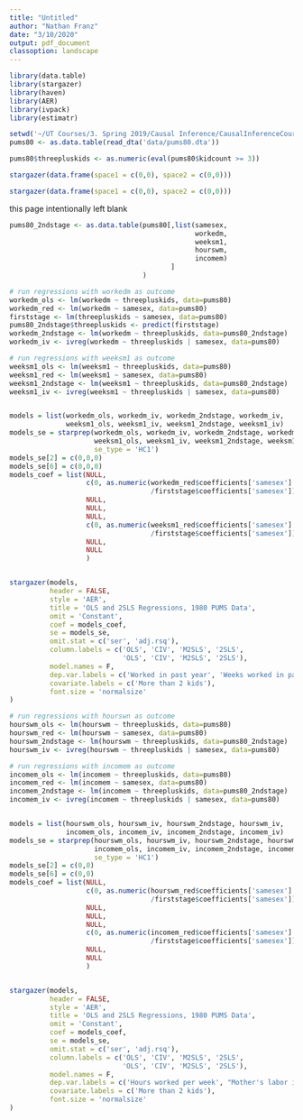 ```yaml
---
title: "Untitled"
author: "Nathan Franz"
date: "3/10/2020"
output: pdf_document
classoption: landscape
---
```


```r
library(data.table)
library(stargazer)
library(haven)
library(AER)
library(ivpack)
library(estimatr)

setwd('~/UT Courses/3. Spring 2019/Causal Inference/CausalInferenceCourseHomework/Assignment2_IV')
pums80 <- as.data.table(read_dta('data/pums80.dta'))

pums80$threepluskids <- as.numeric(eval(pums80$kidcount >= 3))
```
```r
stargazer(data.frame(space1 = c(0,0), space2 = c(0,0)))
```
```r
stargazer(data.frame(space1 = c(0,0), space2 = c(0,0)))
```

\newpage

this page intentionally left blank

\newpage

```r

pums80_2ndstage <- as.data.table(pums80[,list(samesex, 
                                              workedm, 
                                              weeksm1, 
                                              hourswm, 
                                              incomem)
                                        ]
                                 )

# run regressions with workedm as outcome
workedm_ols <- lm(workedm ~ threepluskids, data=pums80)
workedm_red <- lm(workedm ~ samesex, data=pums80)
firststage <- lm(threepluskids ~ samesex, data=pums80)
pums80_2ndstage$threepluskids <- predict(firststage)
workedm_2ndstage <- lm(workedm ~ threepluskids, data=pums80_2ndstage)
workedm_iv <- ivreg(workedm ~ threepluskids | samesex, data=pums80)

# run regressions with weeksm1 as outcome
weeksm1_ols <- lm(weeksm1 ~ threepluskids, data=pums80)
weeksm1_red <- lm(weeksm1 ~ samesex, data=pums80)
weeksm1_2ndstage <- lm(weeksm1 ~ threepluskids, data=pums80_2ndstage)
weeksm1_iv <- ivreg(weeksm1 ~ threepluskids | samesex, data=pums80)


models = list(workedm_ols, workedm_iv, workedm_2ndstage, workedm_iv,
              weeksm1_ols, weeksm1_iv, weeksm1_2ndstage, weeksm1_iv)
models_se = starprep(workedm_ols, workedm_iv, workedm_2ndstage, workedm_iv,
                     weeksm1_ols, weeksm1_iv, weeksm1_2ndstage, weeksm1_iv, 
                     se_type = 'HC1')
models_se[2] = c(0,0,0)
models_se[6] = c(0,0,0)
models_coef = list(NULL,
                   c(0, as.numeric(workedm_red$coefficients['samesex']
                                   /firststage$coefficients['samesex'])),
                   NULL,
                   NULL,
                   NULL,
                   c(0, as.numeric(weeksm1_red$coefficients['samesex']
                                   /firststage$coefficients['samesex'])),
                   NULL,
                   NULL
                   )


stargazer(models,
          header = FALSE,
          style = 'AER',
          title = 'OLS and 2SLS Regressions, 1980 PUMS Data',
          omit = 'Constant',
          coef = models_coef,
          se = models_se,
          omit.stat = c('ser', 'adj.rsq'),
          column.labels = c('OLS', 'CIV', 'M2SLS', '2SLS', 
                            'OLS', 'CIV', 'M2SLS', '2SLS'),
          model.names = F,
          dep.var.labels = c('Worked in past year', 'Weeks worked in past year'),
          covariate.labels = c('More than 2 kids'),
          font.size = 'normalsize'
)
```

```r

# run regressions with hourswn as outcome
hourswm_ols <- lm(hourswm ~ threepluskids, data=pums80)
hourswm_red <- lm(hourswm ~ samesex, data=pums80)
hourswm_2ndstage <- lm(hourswm ~ threepluskids, data=pums80_2ndstage)
hourswm_iv <- ivreg(hourswm ~ threepluskids | samesex, data=pums80)

# run regressions with incomem as outcome
incomem_ols <- lm(incomem ~ threepluskids, data=pums80)
incomem_red <- lm(incomem ~ samesex, data=pums80)
incomem_2ndstage <- lm(incomem ~ threepluskids, data=pums80_2ndstage)
incomem_iv <- ivreg(incomem ~ threepluskids | samesex, data=pums80)


models = list(hourswm_ols, hourswm_iv, hourswm_2ndstage, hourswm_iv,
              incomem_ols, incomem_iv, incomem_2ndstage, incomem_iv)
models_se = starprep(hourswm_ols, hourswm_iv, hourswm_2ndstage, hourswm_iv,
                     incomem_ols, incomem_iv, incomem_2ndstage, incomem_iv,
                     se_type = 'HC1')
models_se[2] = c(0,0)
models_se[6] = c(0,0)
models_coef = list(NULL,
                   c(0, as.numeric(hourswm_red$coefficients['samesex']
                                   /firststage$coefficients['samesex'])),
                   NULL,
                   NULL,
                   NULL,
                   c(0, as.numeric(incomem_red$coefficients['samesex']
                                   /firststage$coefficients['samesex'])),
                   NULL,
                   NULL
                   )


stargazer(models,
          header = FALSE,
          style = 'AER',
          title = 'OLS and 2SLS Regressions, 1980 PUMS Data',
          omit = 'Constant',
          coef = models_coef,
          se = models_se,
          omit.stat = c('ser', 'adj.rsq'),
          column.labels = c('OLS', 'CIV', 'M2SLS', '2SLS', 
                            'OLS', 'CIV', 'M2SLS', '2SLS'),
          model.names = F,
          dep.var.labels = c('Hours worked per week', "Mother's labor income per week"),
          covariate.labels = c('More than 2 kids'),
          font.size = 'normalsize'
)
```